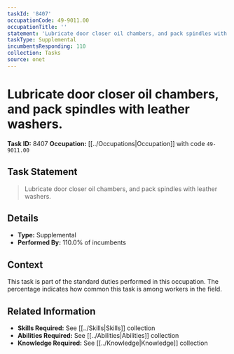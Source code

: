 ```yaml
---
taskId: '8407'
occupationCode: 49-9011.00
occupationTitle: ''
statement: 'Lubricate door closer oil chambers, and pack spindles with leather washers.'
taskType: Supplemental
incumbentsResponding: 110
collection: Tasks
source: onet
---
```

# Lubricate door closer oil chambers, and pack spindles with leather washers.

**Task ID:** 8407
**Occupation:** [[../Occupations|Occupation]] with code `49-9011.00`

## Task Statement

> Lubricate door closer oil chambers, and pack spindles with leather washers.

## Details

- **Type:** Supplemental
- **Performed By:** 110.0% of incumbents

## Context

This task is part of the standard duties performed in this occupation. The percentage indicates how common this task is among workers in the field.

## Related Information

- **Skills Required:** See [[../Skills|Skills]] collection
- **Abilities Required:** See [[../Abilities|Abilities]] collection
- **Knowledge Required:** See [[../Knowledge|Knowledge]] collection
